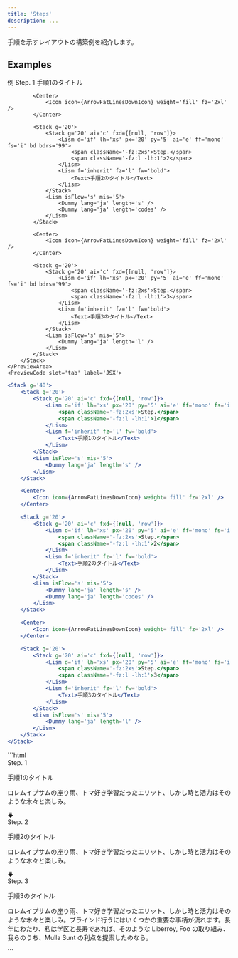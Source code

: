```yaml
---
title: 'Steps'
description: ...
---
```



手順を示すレイアウトの構築例を紹介します。


## Examples

<Preview>
	<PreviewTitle>例</PreviewTitle>
	<PreviewArea resize p='30'>
		<Stack g='40'>
			<Stack g='20'>
				<Stack g='20' ai='c' fxd={[null, 'row']}>
					<Lism d='if' lh='xs' px='20' py='5' ai='e' ff='mono' fs='i' bd bdrs='99'>
						<span className='-fz:2xs'>Step.</span>
						<span className='-fz:l -lh:1'>1</span>
					</Lism>
					<Lism f='inherit' fz='l' fw='bold'>
						<Text>手順1のタイトル</Text>
					</Lism>
				</Stack>
				<Lism isFlow='s' mis='5'>
					<Dummy lang='ja' length='s' />
				</Lism>
			</Stack>

			<Center>
				<Icon icon={ArrowFatLinesDownIcon} weight='fill' fz='2xl' />
			</Center>

			<Stack g='20'>
				<Stack g='20' ai='c' fxd={[null, 'row']}>
					<Lism d='if' lh='xs' px='20' py='5' ai='e' ff='mono' fs='i' bd bdrs='99'>
						<span className='-fz:2xs'>Step.</span>
						<span className='-fz:l -lh:1'>2</span>
					</Lism>
					<Lism f='inherit' fz='l' fw='bold'>
						<Text>手順2のタイトル</Text>
					</Lism>
				</Stack>
				<Lism isFlow='s' mis='5'>
					<Dummy lang='ja' length='s' />
					<Dummy lang='ja' length='codes' />
				</Lism>
			</Stack>

			<Center>
				<Icon icon={ArrowFatLinesDownIcon} weight='fill' fz='2xl' />
			</Center>

			<Stack g='20'>
				<Stack g='20' ai='c' fxd={[null, 'row']}>
					<Lism d='if' lh='xs' px='20' py='5' ai='e' ff='mono' fs='i' bd bdrs='99'>
						<span className='-fz:2xs'>Step.</span>
						<span className='-fz:l -lh:1'>3</span>
					</Lism>
					<Lism f='inherit' fz='l' fw='bold'>
						<Text>手順3のタイトル</Text>
					</Lism>
				</Stack>
				<Lism isFlow='s' mis='5'>
					<Dummy lang='ja' length='l' />
				</Lism>
			</Stack>
		</Stack>
	</PreviewArea>
	<PreviewCode slot='tab' label='JSX'>
```jsx
<Stack g='40'>
	<Stack g='20'>
		<Stack g='20' ai='c' fxd={[null, 'row']}>
			<Lism d='if' lh='xs' px='20' py='5' ai='e' ff='mono' fs='i' bd bdrs='99'>
				<span className='-fz:2xs'>Step.</span>
				<span className='-fz:l -lh:1'>1</span>
			</Lism>
			<Lism f='inherit' fz='l' fw='bold'>
				<Text>手順1のタイトル</Text>
			</Lism>
		</Stack>
		<Lism isFlow='s' mis='5'>
			<Dummy lang='ja' length='s' />
		</Lism>
	</Stack>

	<Center>
		<Icon icon={ArrowFatLinesDownIcon} weight='fill' fz='2xl' />
	</Center>

	<Stack g='20'>
		<Stack g='20' ai='c' fxd={[null, 'row']}>
			<Lism d='if' lh='xs' px='20' py='5' ai='e' ff='mono' fs='i' bd bdrs='99'>
				<span className='-fz:2xs'>Step.</span>
				<span className='-fz:l -lh:1'>2</span>
			</Lism>
			<Lism f='inherit' fz='l' fw='bold'>
				<Text>手順2のタイトル</Text>
			</Lism>
		</Stack>
		<Lism isFlow='s' mis='5'>
			<Dummy lang='ja' length='s' />
			<Dummy lang='ja' length='codes' />
		</Lism>
	</Stack>

	<Center>
		<Icon icon={ArrowFatLinesDownIcon} weight='fill' fz='2xl' />
	</Center>

	<Stack g='20'>
		<Stack g='20' ai='c' fxd={[null, 'row']}>
			<Lism d='if' lh='xs' px='20' py='5' ai='e' ff='mono' fs='i' bd bdrs='99'>
				<span className='-fz:2xs'>Step.</span>
				<span className='-fz:l -lh:1'>3</span>
			</Lism>
			<Lism f='inherit' fz='l' fw='bold'>
				<Text>手順3のタイトル</Text>
			</Lism>
		</Stack>
		<Lism isFlow='s' mis='5'>
			<Dummy lang='ja' length='l' />
		</Lism>
	</Stack>
</Stack>
```
</PreviewCode>
<PreviewCode slot='tab' label='HTML'>
```html
<div class='l--stack -g:40'>
	<div class='l--stack -g:20'>
		<div class='l--stack -g:20 -ai:c -fxd_sm' style='--fxd_sm:row'>
			<div class='-d:if -lh:xs -px:20 -py:5 -ai:e -ff:mono -fs:i -bd -bdrs:99'>
				<span class='-fz:2xs'>Step.</span>
				<span class='-fz:l -lh:1'>1</span>
			</div>
			<div class='-f:inherit -fz:l -fw:bold'>
				<p>手順1のタイトル</p>
			</div>
		</div>
		<div class='is--flow -flow:s -mis:5'>
			<p>ロレムイプサムの座り雨、トマ好き学習だったエリット、しかし時と活力はそのような木々と楽しみ。</p>
		</div>
	</div>
	<div class='l--center'>
		<svg xmlns='http://www.w3.org/2000/svg' width='1em' height='1em' fill='currentColor' viewBox='0 0 256 256' class='l--icon -fz:2xl' aria-hidden='true'>
			<path d='M72,40a8,8,0,0,1,8-8h96a8,8,0,0,1,0,16H80A8,8,0,0,1,72,40Zm159.39,92.94A8,8,0,0,0,224,128H184V104a8,8,0,0,0-8-8H80a8,8,0,0,0-8,8v24H32a8,8,0,0,0-5.66,13.66l96,96a8,8,0,0,0,11.32,0l96-96A8,8,0,0,0,231.39,132.94ZM80,80h96a8,8,0,0,0,0-16H80a8,8,0,0,0,0,16Z'></path>
		</svg>
	</div>
	<div class='l--stack -g:20'>
		<div class='l--stack -g:20 -ai:c -fxd_sm' style='--fxd_sm:row'>
			<div class='-d:if -lh:xs -px:20 -py:5 -ai:e -ff:mono -fs:i -bd -bdrs:99'>
				<span class='-fz:2xs'>Step.</span>
				<span class='-fz:l -lh:1'>2</span>
			</div>
			<div class='-f:inherit -fz:l -fw:bold'>
				<p>手順2のタイトル</p>
			</div>
		</div>
		<div class='is--flow -flow:s -mis:5'>
			<p>ロレムイプサムの座り雨、トマ好き学習だったエリット、しかし時と活力はそのような木々と楽しみ。</p>
		</div>
	</div>
	<div class='l--center'>
		<svg xmlns='http://www.w3.org/2000/svg' width='1em' height='1em' fill='currentColor' viewBox='0 0 256 256' class='l--icon -fz:2xl' aria-hidden='true'>
			<path d='M72,40a8,8,0,0,1,8-8h96a8,8,0,0,1,0,16H80A8,8,0,0,1,72,40Zm159.39,92.94A8,8,0,0,0,224,128H184V104a8,8,0,0,0-8-8H80a8,8,0,0,0-8,8v24H32a8,8,0,0,0-5.66,13.66l96,96a8,8,0,0,0,11.32,0l96-96A8,8,0,0,0,231.39,132.94ZM80,80h96a8,8,0,0,0,0-16H80a8,8,0,0,0,0,16Z'></path>
		</svg>
	</div>
	<div class='l--stack -g:20'>
		<div class='l--stack -g:20 -ai:c -fxd_sm' style='--fxd_sm:row'>
			<div class='-d:if -lh:xs -px:20 -py:5 -ai:e -ff:mono -fs:i -bd -bdrs:99'>
				<span class='-fz:2xs'>Step.</span>
				<span class='-fz:l -lh:1'>3</span>
			</div>
			<div class='-f:inherit -fz:l -fw:bold'>
				<p>手順3のタイトル</p>
			</div>
		</div>
		<div class='is--flow -flow:s -mis:5'>
			<p>ロレムイプサムの座り雨、トマ好き学習だったエリット、しかし時と活力はそのような木々と楽しみ。ブラインド行うにはいくつかの重要な事柄が流れます。長年にわたり、私は学区と長寿であれば、そのような Liberroy, Foo の取り組み、我らのうち、Mulla Sunt の利点を提案したのなら。</p>
		</div>
	</div>
</div>
```
</PreviewCode>
</Preview>
